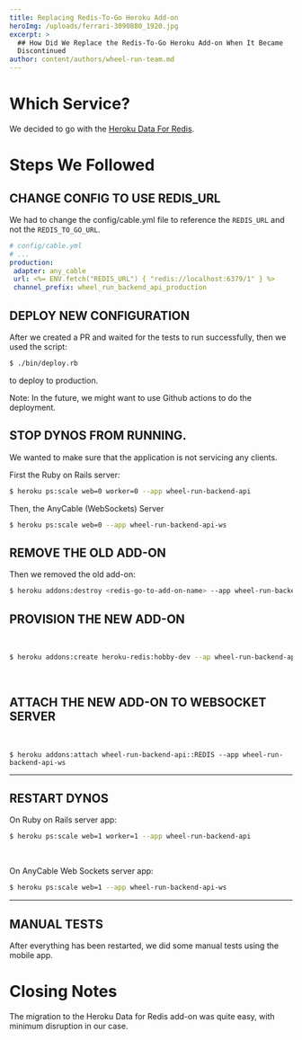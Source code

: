 ```yaml
---
title: Replacing Redis-To-Go Heroku Add-on
heroImg: /uploads/ferrari-3090880_1920.jpg
excerpt: >
  ## How Did We Replace the Redis-To-Go Heroku Add-on When It Became
  Discontinued
author: content/authors/wheel-run-team.md
---
```


# Which Service?

We decided to go with the [Heroku Data For Redis](https://devcenter.heroku.com/articles/heroku-redis).

# Steps We Followed

## CHANGE CONFIG TO USE REDIS\_URL

We had to change the config/cable.yml file to reference the `REDIS_URL` and not the `REDIS_TO_GO_URL`.

```yaml
# config/cable.yml
# ...
production:
 adapter: any_cable
 url: <%= ENV.fetch("REDIS_URL") { "redis://localhost:6379/1" } %>
 channel_prefix: wheel_run_backend_api_production
```

## DEPLOY NEW CONFIGURATION

After we created a PR and waited for the tests to run successfully, then we used the script:‍

```bash
$ ./bin/deploy.rb
```

‍to deploy to production.

‍Note: In the future, we might want to use Github actions to do the deployment.

## STOP DYNOS FROM RUNNING.

We wanted to make sure that the application is not servicing any clients.

‍First the Ruby on Rails server:

```bash
$ heroku ps:scale web=0 worker=0 --app wheel-run-backend-api
```

Then, the AnyCable (WebSockets) Server

```bash
$ heroku ps:scale web=0 --app wheel-run-backend-api-ws
```

## REMOVE THE OLD ADD-ON

Then we removed the old add-on:

```bash
$ heroku addons:destroy <redis-go-to-add-on-name> --app wheel-run-backend-api
```

## PROVISION THE NEW ADD-ON

‍

```bash
$ heroku addons:create heroku-redis:hobby-dev --ap wheel-run-backend-api
```

‍

## ATTACH THE NEW ADD-ON TO WEBSOCKET SERVER

‍

```
$ heroku addons:attach wheel-run-backend-api::REDIS --app wheel-run-backend-api-ws
```

***

## ‍RESTART DYNOS

‍On Ruby on Rails server app:

```bash
$ heroku ps:scale web=1 worker=1 --app wheel-run-backend-api
```

‍

On AnyCable Web Sockets server app:

```bash
$ heroku ps:scale web=1 --app wheel-run-backend-api-ws
```

***

## MANUAL TESTS

After everything has been restarted, we did some manual tests using the mobile app.

# Closing Notes

The migration to the Heroku Data for Redis add-on was quite easy, with minimum disruption in our case.
